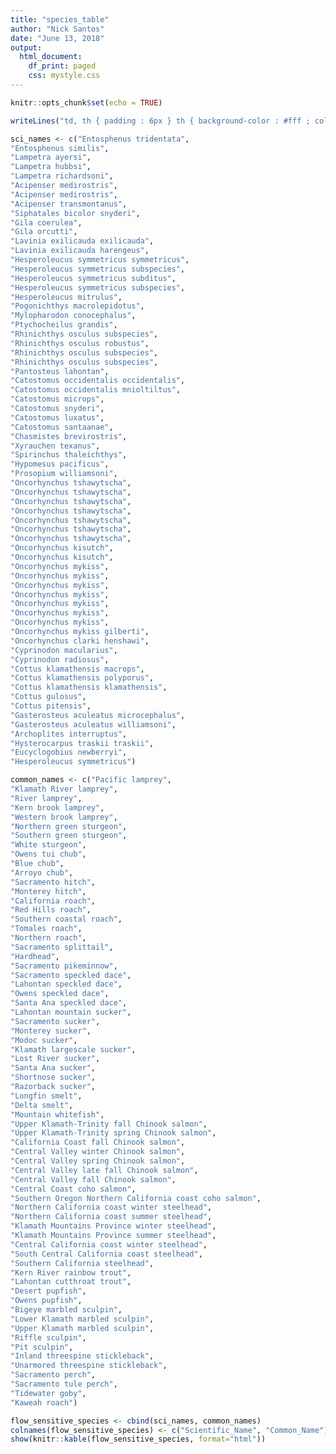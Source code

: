 ```yaml
---
title: "species_table"
author: "Nick Santos"
date: "June 13, 2018"
output: 
  html_document:
    df_print: paged
    css: mystyle.css
---
```


```r
knitr::opts_chunk$set(echo = TRUE)
```

```r

writeLines("td, th { padding : 6px } th { background-color : #fff ; color : #000; border : 1px solid #333; } td { color : #000 ; border : 1px solid #333 }", con = "mystyle.css")  # add the CSS for the data tables

sci_names <- c("Entosphenus tridentata",
"Entosphenus similis",
"Lampetra ayersi",
"Lampetra hubbsi",
"Lampetra richardsoni",
"Acipenser medirostris",
"Acipenser medirostris",
"Acipenser transmontanus",
"Siphatales bicolor snyderi",
"Gila coerulea",
"Gila orcutti",
"Lavinia exilicauda exilicauda",
"Lavinia exilicauda harengeus",
"Hesperoleucus symmetricus symmetricus",
"Hesperoleucus symmetricus subspecies",
"Hesperoleucus symmetricus subditus",
"Hesperoleucus symmetricus subspecies",
"Hesperoleucus mitrulus",
"Pogonichthys macrolepidotus",
"Mylopharodon conocephalus",
"Ptychocheilus grandis",
"Rhinichthys osculus subspecies",
"Rhinichthys osculus robustus",
"Rhinichthys osculus subspecies",
"Rhinichthys osculus subspecies",
"Pantosteus lahontan",
"Catostomus occidentalis occidentalis",
"Catostomus occidentalis mnioltiltus",
"Catostomus microps",
"Catostomus snyderi",
"Catostomus luxatus",
"Catostomus santaanae",
"Chasmistes brevirostris",
"Xyrauchen texanus",
"Spirinchus thaleichthys",
"Hypomesus pacificus",
"Prosopium williamsoni",
"Oncorhynchus tshawytscha",
"Oncorhynchus tshawytscha",
"Oncorhynchus tshawytscha",
"Oncorhynchus tshawytscha",
"Oncorhynchus tshawytscha",
"Oncorhynchus tshawytscha",
"Oncorhynchus tshawytscha",
"Oncorhynchus kisutch",
"Oncorhynchus kisutch",
"Oncorhynchus mykiss",
"Oncorhynchus mykiss",
"Oncorhynchus mykiss",
"Oncorhynchus mykiss",
"Oncorhynchus mykiss",
"Oncorhynchus mykiss",
"Oncorhynchus mykiss",
"Oncorhynchus mykiss gilberti",
"Oncorhynchus clarki henshawi",
"Cyprinodon macularius",
"Cyprinodon radiosus",
"Cottus klamathensis macrops",
"Cottus klamathensis polyporus",
"Cottus klamathensis klamathensis",
"Cottus gulosus",
"Cottus pitensis",
"Gasterosteus aculeatus microcephalus",
"Gasterosteus aculeatus williamsoni",
"Archoplites interruptus",
"Hysterocarpus traskii traskii",
"Eucyclogobius newberryi",
"Hesperoleucus symmetricus")

common_names <- c("Pacific lamprey",
"Klamath River lamprey",
"River lamprey",
"Kern brook lamprey",
"Western brook lamprey",
"Northern green sturgeon",
"Southern green sturgeon",
"White sturgeon",
"Owens tui chub",
"Blue chub",
"Arroyo chub",
"Sacramento hitch",
"Monterey hitch",
"California roach",
"Red Hills roach",
"Southern coastal roach",
"Tomales roach",
"Northern roach",
"Sacramento splittail",
"Hardhead",
"Sacramento pikeminnow",
"Sacramento speckled dace",
"Lahontan speckled dace",
"Owens speckled dace",
"Santa Ana speckled dace",
"Lahontan mountain sucker",
"Sacramento sucker",
"Monterey sucker",
"Modoc sucker",
"Klamath largescale sucker",
"Lost River sucker",
"Santa Ana sucker",
"Shortnose sucker",
"Razorback sucker",
"Longfin smelt",
"Delta smelt",
"Mountain whitefish",
"Upper Klamath-Trinity fall Chinook salmon",
"Upper Klamath-Trinity spring Chinook salmon",
"California Coast fall Chinook salmon",
"Central Valley winter Chinook salmon",
"Central Valley spring Chinook salmon",
"Central Valley late fall Chinook salmon",
"Central Valley fall Chinook salmon",
"Central Coast coho salmon",
"Southern Oregon Northern California coast coho salmon",
"Northern California coast winter steelhead",
"Northern California coast summer steelhead",
"Klamath Mountains Province winter steelhead",
"Klamath Mountains Province summer steelhead",
"Central California coast winter steelhead",
"South Central California coast steelhead",
"Southern California steelhead",
"Kern River rainbow trout",
"Lahontan cutthroat trout",
"Desert pupfish",
"Owens pupfish",
"Bigeye marbled sculpin",
"Lower Klamath marbled sculpin",
"Upper Klamath marbled sculpin",
"Riffle sculpin",
"Pit sculpin",
"Inland threespine stickleback",
"Unarmored threespine stickleback",
"Sacramento perch",
"Sacramento tule perch",
"Tidewater goby",
"Kaweah roach")

flow_sensitive_species <- cbind(sci_names, common_names)
colnames(flow_sensitive_species) <- c("Scientific_Name", "Common_Name")
show(knitr::kable(flow_sensitive_species, format="html"))
  
  
```
